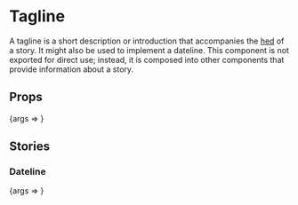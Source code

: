 
<Meta title="Content/Tagline" component={Tagline} />

# Tagline

A tagline is a short description or introduction that accompanies the [hed](/?path=/docs/hed--small#hed) of a story. It might also be used to implement a dateline. This component is not exported for direct use; instead, it is composed into other components that provide information about a story.

## Props

<Canvas>
	<Story
		args={{
			children: 'The next big battles in tech.',
		}}
		name="Default"
	>
		{args => <Tagline {...args} />}
	</Story>
</Canvas>

<ArgsTable story="Default" />

## Stories

### Dateline

<Canvas>
	<Story
		args={{
			children: '3 days ago • Quartz Africa',
		}}
		name="Dateline"
	>
		{args => <Tagline {...args} />}
	</Story>
</Canvas>
